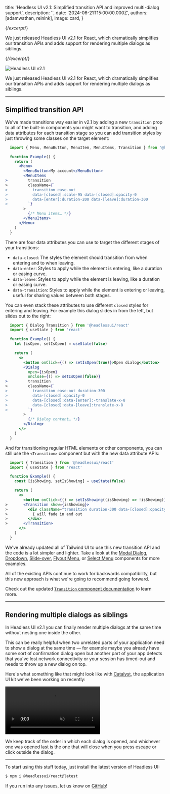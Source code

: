 
  title: 'Headless UI v2.1: Simplified transition API and improved multi-dialog support',
  description: '',
  date: '2024-06-21T15:00:00.000Z',
  authors: [adamwathan, reinink],
  image: card,
}

{/*excerpt*/}

We just released Headless UI v2.1 for React, which dramatically simplifies our transition APIs and adds support for rendering multiple dialogs as siblings.

{/*/excerpt*/}

![Headless UI v2.1](./card.jpg)

We just released Headless UI v2.1 for React, which dramatically simplifies our transition APIs and adds support for rendering multiple dialogs as siblings.

---

## Simplified transition API

We've made transitions way easier in v2.1 by adding a new `transition` prop to all of the built-in components you might want to transition, and adding data attributes for each transition stage so you can add transition styles by just throwing some classes on the target element:

```jsx {{ style: 'framed', color: 'fuchsia' }}
  import { Menu, MenuButton, MenuItem, MenuItems, Transition } from '@headlessui/react'

  function Example() {
    return (
      <Menu>
        <MenuButton>My account</MenuButton>
        <MenuItems
>         transition
>         className={`
>           transition ease-out
>           data-[closed]:scale-95 data-[closed]:opacity-0
>           data-[enter]:duration-200 data-[leave]:duration-300
>         `}
        >
          {/* Menu items… */}
        </MenuItems>
      </Menu>
    )
  }
```

There are four data attributes you can use to target the different stages of your transitions:

- `data-closed`: The styles the element should transition from when entering and to when leaving.
- `data-enter`: Styles to apply while the element is entering, like a duration or easing curve.
- `data-leave`: Styles to apply while the element is leaving, like a duration or easing curve.
- `data-transition`: Styles to apply while the element is entering or leaving, useful for sharing values between both stages.

You can even stack these attributes to use different `closed` styles for entering and leaving. For example this dialog slides in from the left, but slides out to the right:

```jsx {{ style: 'framed', color: 'purple' }}
  import { Dialog Transition } from '@headlessui/react'
  import { useState } from 'react'

  function Example() {
    let [isOpen, setIsOpen] = useState(false)

    return (
      <>
        <button onClick={() => setIsOpen(true)}>Open dialog</button>
        <Dialog
          open={isOpen}
          onClose={() => setIsOpen(false)}
>         transition
>         className={`
>           transition ease-out duration-300
>           data-[closed]:opacity-0
>           data-[closed]:data-[enter]:-translate-x-8
>           data-[closed]:data-[leave]:translate-x-8
>         `}
        >
          {/* Dialog content… */}
        </Dialog>
      </>
    )
  }
```

And for transitioning regular HTML elements or other components, you can still use the `<Transition>` component but with the new data attribute APIs:

```jsx {{ style: 'framed', color: 'sky' }}
  import { Transition } from '@headlessui/react'
  import { useState } from 'react'

  function Example() {
    const [isShowing, setIsShowing] = useState(false)

    return (
      <>
        <button onClick={() => setIsShowing((isShowing) => !isShowing)}>Toggle</button>
>       <Transition show={isShowing}>
>         <div className="transition duration-300 data-[closed]:opacity-0">
>           I will fade in and out
>         </div>
>       </Transition>
      </>
    )
  }
```

We've already updated all of Tailwind UI to use this new transition API and the code is a lot simpler and lighter. Take a look at the [Modal Dialog](https://tailwindui.com/components/application-ui/overlays/modal-dialogs), [Dropdown](https://tailwindui.com/components/application-ui/elements/dropdowns), [Slide-over](https://tailwindui.com/components/application-ui/overlays/slide-overs), [Flyout Menu](https://tailwindui.com/components/marketing/elements/flyout-menus), or [Select Menu](https://tailwindui.com/components/application-ui/forms/select-menus) components for more examples.

All of the existing APIs continue to work for backwards compatibility, but this new approach is what we're going to recommend going forward.

Check out the updated [`Transition` component documentation](https://headlessui.com/react/transition) to learn more.

---

## Rendering multiple dialogs as siblings

In Headless UI v2.1 you can finally render multiple dialogs at the same time without nesting one inside the other.

This can be really helpful when two unrelated parts of your application need to show a dialog at the same time — for example maybe you already have some sort of confirmation dialog open but another part of your app detects that you've lost network connectivity or your session has timed-out and needs to throw up a new dialog on top.

Here's what something like that might look like with [Catalyst](https://tailwindui.com/templates/catalyst), the application UI kit we've been working on recently:

<div className="relative rounded-2xl overflow-hidden">
  <div className="absolute inset-0 rounded-2xl ring-1 ring-inset ring-slate-900/10 pointer-events-none"></div>
  <video src="https://assets.tailwindcss.com/blog%2F2024-06-21-headless-ui-v2-1%2Fheadlessui-sibling-dialogs.mp4" autoPlay playsInline loop muted className="block m-0" />
</div>

We keep track of the order in which each dialog is opened, and whichever one was opened last is the one that will close when you press escape or click outside the dialog.

---

To start using this stuff today, just install the latest version of Headless UI:

```sh
$ npm i @headlessui/react@latest
```

If you run into any issues, let us know on [GitHub](https://github.com/tailwindlabs/headlessui)!

